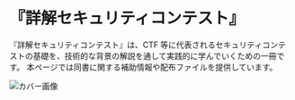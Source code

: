 # 『詳解セキュリティコンテスト』

『詳解セキュリティコンテスト』は、CTF 等に代表されるセキュリティコンテストの基礎を、技術的な背景の解説を通して実践的に学んでいくための一冊です。
本ページでは同書に関する補助情報や配布ファイルを提供しています。

![カバー画像](./cover.png)
